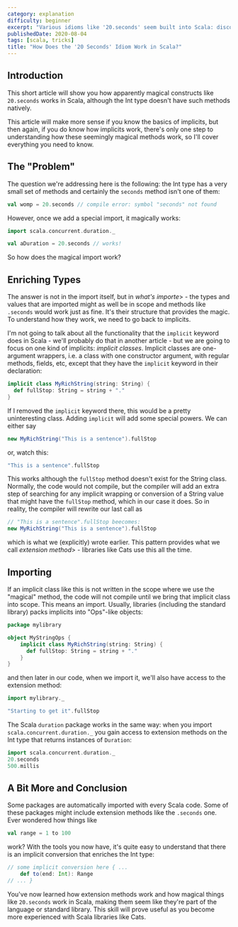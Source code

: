 ```yaml
---
category: explanation
difficulty: beginner
excerpt: "Various idioms like '20.seconds' seem built into Scala: discover how these idioms work"
publishedDate: 2020-08-04
tags: [scala, tricks]
title: "How Does the '20 Seconds' Idiom Work in Scala?"
---
```


## Introduction

This short article will show you how apparently magical constructs like `20.seconds` works in Scala, although the Int type doesn't have such methods natively.

This article will make more sense if you know the basics of implicits, but then again, if you do know how implicits work, there's only one step to understanding how these seemingly magical methods work, so I'll cover everything you need to know.

## The "Problem"

The question we're addressing here is the following: the Int type has a very small set of methods and certainly the `seconds` method isn't one of them:

```scala
val womp = 20.seconds // compile error: symbol "seconds" not found
```

However, once we add a special import, it magically works:

```scala
import scala.concurrent.duration._

val aDuration = 20.seconds // works!
```

So how does the magical import work?

## Enriching Types

The answer is not in the import itself, but in _what's importe_> - the types and values that are imported might as well be in scope and methods like `.seconds` would work just as fine. It's their structure that provides the magic. To understand how they work, we need to go back to implicits.

I'm not going to talk about all the functionality that the `implicit` keyword does in Scala - we'll probably do that in another article - but we are going to focus on one kind of implicits: _implicit classes_. Implicit classes are one-argument wrappers, i.e. a class with one constructor argument, with regular methods, fields, etc, except that they have the `implicit` keyword in their declaration:

```scala
implicit class MyRichString(string: String) {
  def fullStop: String = string + "."
}
```

If I removed the `implicit` keyword there, this would be a pretty uninteresting class. Adding `implicit` will add some special powers. We can either say

```scala
new MyRichString("This is a sentence").fullStop
```

or, watch this:

```scala
"This is a sentence".fullStop
```

This works although the `fullStop` method doesn't exist for the String class. Normally, the code would not compile, but the compiler will add an extra step of searching for any implicit wrapping or conversion of a String value that might have the `fullStop` method, which in our case it does. So in reality, the compiler will rewrite our last call as

```scala
// "This is a sentence".fullStop beecomes:
new MyRichString("This is a sentence").fullStop
```

which is what we (explicitly) wrote earlier. This pattern provides what we call _extension method_> - libraries like Cats use this all the time.

## Importing

If an implicit class like this is not written in the scope where we use the "magical" method, the code will not compile until we bring that implicit class into scope. This means an import. Usually, libraries (including the standard library) packs implicits into "Ops"-like objects:

```scala
package mylibrary

object MyStringOps {
    implicit class MyRichString(string: String) {
      def fullStop: String = string + "."
    }
}

```

and then later in our code, when we import it, we'll also have access to the extension method:

```scala
import mylibrary._

"Starting to get it".fullStop
```

The Scala `duration` package works in the same way: when you import `scala.concurrent.duration._` you gain access to extension methods on the Int type that returns instances of `Duration`:

```scala
import scala.concurrent.duration._
20.seconds
500.millis
```

## A Bit More and Conclusion

Some packages are automatically imported with every Scala code. Some of these packages might include extension methods like the `.seconds` one. Ever wondered how things like

```scala
val range = 1 to 100
```

work? With the tools you now have, it's quite easy to understand that there is an implicit conversion that enriches the Int type:

```scala
// some implicit conversion here { ...
    def to(end: Int): Range
// ... }
```

You've now learned how extension methods work and how magical things like `20.seconds` work in Scala, making them seem like they're part of the language or standard library. This skill will prove useful as you become more experienced with Scala libraries like Cats.

